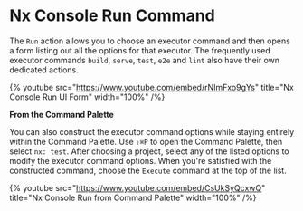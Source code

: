 # Nx Console Run Command

The `Run` action allows you to choose an executor command and then opens a form listing out all the options for that executor. The frequently used executor commands `build`, `serve`, `test`, `e2e` and `lint` also have their own dedicated actions.

{% youtube
src="https://www.youtube.com/embed/rNImFxo9gYs"
title="Nx Console Run UI Form"
width="100%" /%}

**From the Command Palette**

You can also construct the executor command options while staying entirely within the Command Palette. Use `⇧⌘P` to open the Command Palette, then select `nx: test`. After choosing a project, select any of the listed options to modify the executor command options. When you're satisfied with the constructed command, choose the `Execute` command at the top of the list.

{% youtube
src="https://www.youtube.com/embed/CsUkSyQcxwQ"
title="Nx Console Run from Command Palette"
width="100%" /%}
